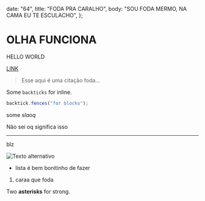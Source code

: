 
  date: "64",
  title: "FODA PRA CARALHO",
  body: "SOU FODA MERMO, NA CAMA EU TE ESCULACHO",
};


# OLHA FUNCIONA

HELLO WORLD

[LINK](https://mdxjs.com)

> Esse aqui é uma citação foda...

Some `backticks` for inline.

```js
backtick.fences("for blocks");
```

some _slaoq_

Não sei oq significa isso

---

blz

![Texto alternativo](/vercel.svg)

- lista é bem bonitinho de fazer

1. caraa que foda

Two **asterisks** for strong.

